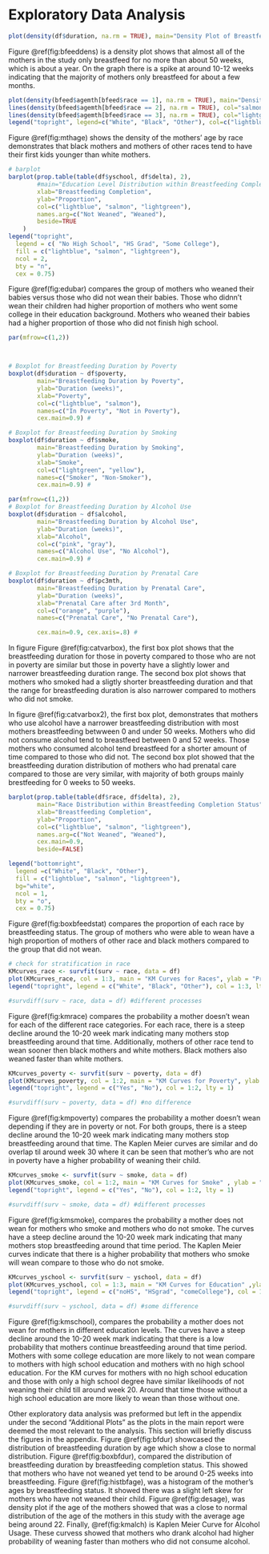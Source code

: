 # Exploratory Data Analysis  



```r
plot(density(df$duration, na.rm = TRUE), main="Density Plot of Breastfeeding Duration", xlab="Duration (weeks)", ylab="Density", col="green", lwd=2)
```

Figure \@ref(fig:bfeeddens) is a density plot shows that almost all of the mothers in the study only breastfeed for no more than about 50 weeks, which is about a year. On the graph there is a spike at around 10-12 weeks indicating that the majority of mothers only breastfeed for about a few months.



```r


plot(density(bfeed$agemth[bfeed$race == 1], na.rm = TRUE), main="Density Plot of Mother's Age by Race", xlab="Mother's Age", ylab="Density", col="lightblue", lwd=2)
lines(density(bfeed$agemth[bfeed$race == 2], na.rm = TRUE), col="salmon", lwd=2)
lines(density(bfeed$agemth[bfeed$race == 3], na.rm = TRUE), col="lightgreen", lwd=2)
legend("topright", legend=c("White", "Black", "Other"), col=c("lightblue", "salmon", "lightgreen"), lwd=2)

```

Figure \@ref(fig:mthage) shows the density of the mothers' age by race demonstrates that black mothers and mothers of other races tend to have their first kids younger than white mothers.


```r
# barplot
barplot(prop.table(table(df$yschool, df$delta), 2), 
        #main="Education Level Distribution within Breastfeeding Completion Status", 
        xlab="Breastfeeding Completion", 
        ylab="Proportion", 
        col=c("lightblue", "salmon", "lightgreen"),
        names.arg=c("Not Weaned", "Weaned"),
        beside=TRUE
    )
legend("topright", 
  legend = c( "No High School", "HS Grad", "Some College"), 
  fill = c("lightblue", "salmon", "lightgreen"), 
  ncol = 2, 
  bty = "n", 
  cex = 0.75)
```

Figure \@ref(fig:edubar) compares the group of mothers who weaned their babies versus those who did not wean their babies. Those who didnn't wean their children had higher proportion of mothers who went some college in their education background. Mothers who weaned their babies had a higher proportion of those who did not finish high school. 

```r
par(mfrow=c(1,2)) 



# Boxplot for Breastfeeding Duration by Poverty
boxplot(df$duration ~ df$poverty, 
        main="Breastfeeding Duration by Poverty", 
        ylab="Duration (weeks)", 
        xlab="Poverty", 
        col=c("lightblue", "salmon"),
        names=c("In Poverty", "Not in Poverty"), 
        cex.main=0.9) # 

# Boxplot for Breastfeeding Duration by Smoking
boxplot(df$duration ~ df$smoke, 
        main="Breastfeeding Duration by Smoking", 
        ylab="Duration (weeks)", 
        xlab="Smoke", 
        col=c("lightgreen", "yellow"),
        names=c("Smoker", "Non-Smoker"),
        cex.main=0.9) #
```


```r
par(mfrow=c(1,2)) 
# Boxplot for Breastfeeding Duration by Alcohol Use
boxplot(df$duration ~ df$alcohol, 
        main="Breastfeeding Duration by Alcohol Use", 
        ylab="Duration (weeks)", 
        xlab="Alcohol", 
        col=c("pink", "gray"),
        names=c("Alcohol Use", "No Alcohol"),
        cex.main=0.9) # 

# Boxplot for Breastfeeding Duration by Prenatal Care
boxplot(df$duration ~ df$pc3mth, 
        main="Breastfeeding Duration by Prenatal Care", 
        ylab="Duration (weeks)", 
        xlab="Prenatal Care after 3rd Month", 
        col=c("orange", "purple"),
        names=c("Prenatal Care", "No Prenatal Care"),

        cex.main=0.9, cex.axis=.8) # 


```


In figure Figure \@ref(fig:catvarbox), the  first box plot shows that the breastfeeding duration for those in poverty compared to those who are not in poverty are similar but those in poverty have a slightly lower and narrower breastfeeding duration range. The second box plot shows that mothers who smoked had a sligtly shorter breastfeeding duration and that the range for breastfeeding duration is also narrower compared to mothers who did not smoke.

In figure \@ref(fig:catvarbox2), the first box plot, demonstrates that mothers who use alcohol have a narrower breastfeeding distribution with most mothers breastfeeding betwween 0 and under 50 weeks. Mothers who did not consume alcohol tend to breastfeed between 0 and 52 weeks. Those mothers who consumed alcohol tend breastfeed for a shorter amount of time compared to those who did not.
The second box plot showed that the breastfeeding duration distribution of mothers who had prenatal care compared to those are very similar, with majority of both groups mainly brestfeeding  for 0 weeks to 50 weeks.




```r
barplot(prop.table(table(df$race, df$delta), 2), 
        main="Race Distribution within Breastfeeding Completion Status", 
        xlab="Breastfeeding Completion", 
        ylab="Proportion", 
        col=c("lightblue", "salmon", "lightgreen"), 
        names.arg=c("Not Weaned", "Weaned"),
        cex.main=0.9,
        beside=FALSE)

legend("bottomright", 
  legend =c("White", "Black", "Other"),
  fill = c("lightblue", "salmon", "lightgreen"),
  bg="white",
  ncol = 1, 
  bty = "o", 
  cex = 0.75)
```
Figure \@ref(fig:boxbfeedstat) compares the proportion of each race by breastfeeding status. The group of mothers who were able to wean have a high proportion of mothers of other race and black mothers compared to the group that did not wean.


```r

# check for stratification in race
KMcurves_race <- survfit(surv ~ race, data = df)
plot(KMcurves_race, col = 1:3, main = "KM Curves for Races", ylab = "Probability", xlab = "Time (weeks)")
legend("topright", legend = c("White", "Black", "Other"), col = 1:3, lty = 1)

#survdiff(surv ~ race, data = df) #different processes
```

Figure \@ref(fig:kmrace) compares the probability a mother doesn't wean for each of the different race categories. For each race, there is a steep decline around the 10-20 week mark indicating many mothers stop breastfeeding around that time. Additionally, mothers of other race tend to wean sooner then black mothers and white mothers. Black mothers also weaned faster than white mothers.


```r
KMcurves_poverty <- survfit(surv ~ poverty, data = df)
plot(KMcurves_poverty, col = 1:2, main = "KM Curves for Poverty", ylab = "Probability", xlab = "Time (weeks)")
legend("topright", legend = c("Yes", "No"), col = 1:2, lty = 1)

#survdiff(surv ~ poverty, data = df) #no difference
```

Figure \@ref(fig:kmpoverty) compares the probability a mother doesn't wean depending if they are in poverty or not. For both groups, there is a steep decline around the 10-20 week mark indicating many mothers stop breastfeeding around that time. The Kaplen Meier curves are similar and do overlap til around week 30 where it can be seen that mother's who are not in poverty have a higher probability of weaning their child.

```r
KMcurves_smoke <- survfit(surv ~ smoke, data = df)
plot(KMcurves_smoke, col = 1:2, main = "KM Curves for Smoke" , ylab = "Probability", xlab = "Time (weeks)")
legend("topright", legend = c("Yes", "No"), col = 1:2, lty = 1)

#survdiff(surv ~ smoke, data = df) #different processes
```

Figure \@ref(fig:kmsmoke), compares the probability a mother does not wean for mothers who smoke and mothers who do not smoke. The curves have a steep decline around the 10-20 week mark indicating that many mothers stop breastfeeding around that time period. The Kaplen Meier curves indicate that there is a higher probability that mothers who smoke will wean compare to those who do not smoke.


```r
KMcurves_yschool <- survfit(surv ~ yschool, data = df)
plot(KMcurves_yschool, col = 1:3, main = "KM Curves for Education" ,ylab = "Probability", xlab = "Time (weeks)")
legend("topright", legend = c("noHS", "HSgrad", "comeCollege"), col = 1:3, lty = 1)

#survdiff(surv ~ yschool, data = df) #some difference
```
Figure \@ref(fig:kmschool), compares the probability a mother does not wean for mothers in different education levels. The curves have a steep decline around the 10-20 week mark indicating that there is a low probability that mothers continue breastfeeding around that time period. Mothers with some college education are more likely to not wean compare to mothers with high school education and mothers with no high school education. For the KM curves for mothers with no high school education and those with only a high school degree have similar likelihoods of not weaning their child till around week 20. Around that time those without a high school education are more likely to wean than those without one.


Other exploratory data analysis was preformed but left in the appendix under the second "Additional Plots" as the plots in the main report were deemed the most relevant to the analysis. This section will briefly discuss the figures in the appendix. Figure \@ref(fig:bfdur) showcased the distribution of breastfeeding duration by age which show a close to normal distribution. Figure \@ref(fig:boxbfdur), compared the distribution of breastfeeding duration by breastfeeding completion status. This showed that mothers who have not weaned yet tend to be around 0-25 weeks into breastfeeding. Figure \@ref(fig:histbfage), was a histogram of the mother's ages by breastfeeding status. It showed there was a slight left skew for mothers who have not weaned their child. Figure  \@ref(fig:desage), was density plot if the age of the mothers showed that was a close to normal distribution of the age of the mothers in this study with the average age being around 22. Finally, \@ref(fig:kmalch) is Kaplen Meier Curve for Alcohol Usage. These curvess showed that mothers who drank alcohol had higher probability of weaning faster than mothers who did not consume alcohol.






